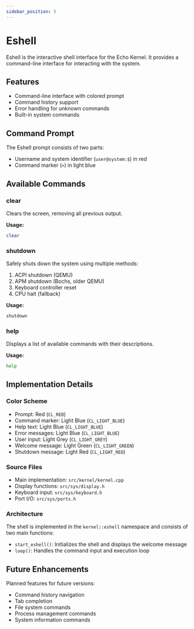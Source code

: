 ```yaml
---
sidebar_position: 5
---
```


# Eshell

Eshell is the interactive shell interface for the Echo Kernel. It provides a command-line interface for interacting with the system.

## Features

- Command-line interface with colored prompt
- Command history support
- Error handling for unknown commands
- Built-in system commands

## Command Prompt

The Eshell prompt consists of two parts:
- Username and system identifier (`user@system:$`) in red
- Command marker (`>`) in light blue

## Available Commands

### clear
Clears the screen, removing all previous output.

**Usage:**
```bash
clear
```

### shutdown
Safely shuts down the system using multiple methods:
1. ACPI shutdown (QEMU)
2. APM shutdown (Bochs, older QEMU)
3. Keyboard controller reset
4. CPU halt (fallback)

**Usage:**
```bash
shutdown
```

### help
Displays a list of available commands with their descriptions.

**Usage:**
```bash
help
```

## Implementation Details

### Color Scheme
- Prompt: Red (`CL_RED`)
- Command marker: Light Blue (`CL_LIGHT_BLUE`)
- Help text: Light Blue (`CL_LIGHT_BLUE`)
- Error messages: Light Blue (`CL_LIGHT_BLUE`)
- User input: Light Grey (`CL_LIGHT_GREY`)
- Welcome message: Light Green (`CL_LIGHT_GREEN`)
- Shutdown message: Light Red (`CL_LIGHT_RED`)

### Source Files
- Main implementation: `src/kernel/kernel.cpp`
- Display functions: `src/sys/display.h`
- Keyboard input: `src/sys/keyboard.h`
- Port I/O: `src/sys/ports.h`

### Architecture
The shell is implemented in the `kernel::eshell` namespace and consists of two main functions:
- `start_eshell()`: Initializes the shell and displays the welcome message
- `loop()`: Handles the command input and execution loop

## Future Enhancements

Planned features for future versions:
- Command history navigation
- Tab completion
- File system commands
- Process management commands
- System information commands
